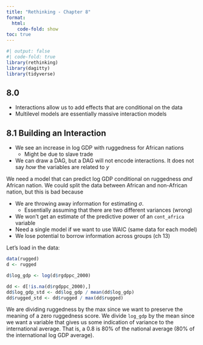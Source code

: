 ```yaml
---
title: "Rethinking - Chapter 8"
format: 
  html:
    code-fold: show
toc: true
---
```

```r
#| output: false
#| code-fold: true
library(rethinking)
library(dagitty)
library(tidyverse)
```

## 8.0

- Interactions allow us to add effects that are conditional on the data
- Multilevel models are essentially massive interaction models

## 8.1 Building an Interaction

- We see an increase in log GDP with ruggedness for African nations
  - Might be due to slave trade
- We can draw a DAG, but a DAG will not encode interactions. It does not say *how* the variables are related to $y$


We need a model that can predict log GDP conditional on ruggedness *and* African nation. We could split the data between African and non-African nation, but this is bad because

- We are throwing away information for estimating $\sigma$.
  - Essentially assuming that there are two different variances (wrong)
- We won't get an estimate of the predictive power of an `cont_africa` variable
- Need a single model if we want to use WAIC (same data for each model)
- We lose potential to borrow information across groups (ch 13)

Let's load in the data:
```r
data(rugged)
d <- rugged

d$log_gdp <- log(d$rgdppc_2000)

dd <- d[!is.na(d$rgdppc_2000),]
dd$log_gdp_std <- dd$log_gdp / mean(dd$log_gdp)
dd$rugged_std <- dd$rugged / max(dd$rugged)
```

We are dividing ruggedness by the max since we want to preserve the meaning of a zero ruggedness score. We divide `log_gdp` by the mean since we want a variable that gives us some indication of variance to the international average. That is, a 0.8 is 80% of the national average (80% of the international log GDP average).

